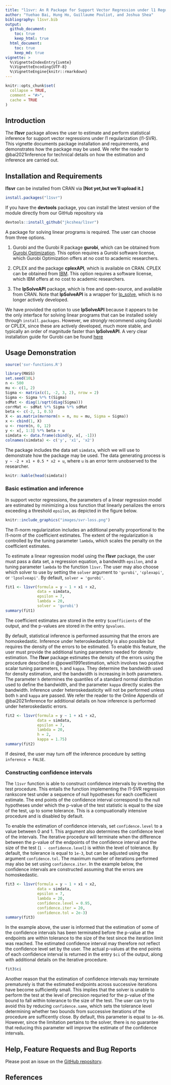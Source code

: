 ```yaml
---
title: "l1svr: An R Package for Support Vector Regression under l1 Regularization"
author: "Yuehao Bai, Hung Ho, Guillaume Pouliot, and Joshua Shea"
bibliography: l1svr.bib
output:
  github_document:
    toc: true
    keep_html: true
  html_document:
    toc: true
    keep_md: true
vignette: >
  %\VignetteIndexEntry{ivmte}
  %\VignetteEncoding{UTF-8}
  %\VignetteEngine{knitr::rmarkdown}
---
```


```r
knitr::opts_chunk$set(
  collapse = TRUE,
  comment = "#>",
  cache = TRUE
)
```

## Introduction

The **l1svr** package allows the user to estimate and perform statistical inference for support vector regressions under l1 regularization (l1-SVR).
This vignette documents package installation and requirements, and demonstrates how the package may be used.
We refer the reader to @bai2021inference for technical details on how the estimation and inference are carried out.

## Installation and Requirements

**l1svr** can be installed from CRAN via **[Not yet,but we'll upload it.]**
```r
install.packages("l1svr")
```

If you have the **devtools** package, you can install the latest version of the module directly from our GitHub repository via
```r
devtools::install_github("jkcshea/l1svr")
```

A package for solving linear programs is required.
The user can choose from three options.

1. Gurobi and the Gurobi R package **gurobi**, which can be obtained from [Gurobi Optimization](http://www.gurobi.com/index).
   This option requires a Gurobi software license, which Gurobi Optimization offers at no cost to academic researchers.
   
2. CPLEX and the package **cplexAPI**,  which is available on CRAN.
   CPLEX can be obtained from [IBM](https://www.ibm.com/analytics/cplex-optimizer).
   This option requires a software license, which IBM offers at no cost to academic researchers.
   
3. The **lpSolveAPI** package, which is free and open-source, and available from CRAN.
   Note that **lpSolveAPI** is a wrapper for [lp_solve](http://lpsolve.sourceforge.net/5.5/), which is no longer actively developed.

We have provided the option to use **lpSolveAPI** because it appears to be the only interface for solving linear programs that can be installed solely through `install.packages`.
However, we _strongly_ recommend using Gurobi or CPLEX, since these are actively developed, much more stable, and typically an order of magnitude faster than **lpSolveAPI**.
A very clear installation guide for Gurobi can be found [here](https://cran.r-project.org/package=prioritizr/vignettes/gurobi_installation.html)


<!--
    i. The **lpSolveAPI** package, which is free and open-source, and available from CRAN.
    Note that **lpSolveAPI** is a wrapper for [lp_solve](http://lpsolve.sourceforge.net/5.5/), which is no longer
    actively developed.
-->

<!-- ## Background -->

<!-- Support vector regression with l1-norm regularization extends the support vector machine classification method to the regression problem, and is designed to reproduce the good out-of-sample performance of SVM classification in the regression setting. -->

<!-- In support vector regressions, the parameters of a linear regression model are estimated by minimizing a loss function that linearly penalizes the errors exceeding a threshold `epsilon`. -->
<!-- The l1-norm regularization includes an additional penalty equal to the l1-norm of the coefficient estimates. -->
<!-- The extent of the regularization is controlled by the tuning parameter `lambda`, which scales the penalty on the coefficient estimates. -->

<!-- As depicted below, the loss functions for median regression and support vector regression are similar, which suggests a close analogy between the method for inference. -->

<!-- ```{r, echo = FALSE, out.width = '50%', fig.show = 'hold', fig.align = 'default'} -->
<!-- knitr::include_graphics(c("images/qr-loss.png","images/svr-loss.png")) -->
<!-- ``` -->


## Usage Demonstration

```r
source('svr-functions.R')
```

```r
library(MASS)
set.seed(10L)
n <- 500
mu <- c(1, 2)
Sigma <- matrix(c(1, -2, 3, 2), nrow = 2)
Sigma <- Sigma %*% t(Sigma)
sdMat <- diag(1/sqrt(diag(Sigma)))
corrMat <- sdMat %*% Sigma %*% sdMat
beta <- c(-2, 1, 0.5)
X <- as.matrix(mvrnorm(n = n, mu = mu, Sigma = Sigma))
x <- cbind(1, X)
u <- rnorm(n, 0, 12)
y <- x[, 1:3] %*% beta + u
simdata <- data.frame(cbind(y, x[, -1]))
colnames(simdata) <- c('y', 'x1', 'x2')
```

The package includes the data set `simdata`, which we will use to demonstrate how the package may be used.
The data generating process is `y ~ -2 + x1 + 0.5 * x2 + u`, where `u` is an error term unobserved to the researcher.

```r
knitr::kable(head(simdata))
```


### Basic estimation and inference

In support vector regressions, the parameters of a linear regression model are estimated by minimizing a loss function that linearly penalizes the errors exceeding a threshold `epsilon`, as depicted in the figure below.

```r
knitr::include_graphics("images/svr-loss.png")
```

The l1-norm regularization includes an additional penalty proportional to the l1-norm of the coefficient estimates.
The extent of the regularization is controlled by the tuning parameter `lambda`, which scales the penalty on the coefficient estimates.

To estimate a linear regression model using the **l1svr** package, the user must pass a data set, a regression equation, a bandwidth `epsilon`, and a tuning parameter `lambda` to the function `l1svr`.
The user may also choose which solver to use by setting the `solver` argument to `'gurobi'`, `'cplexapi'`, or `'lpsolveapi'`. 
By default, `solver = 'gurobi'`.

```r
fit1 <- l1svr(formula = y ~ 1 + x1 + x2,
              data = simdata,
              epsilon = 7,
              lambda = 20,
              solver = 'gurobi')
summary(fit1)
```

The coefficient estimates are stored in the entry `$coefficients` of the output, and the p-values are stored in the entry `$pvalues`.

By default, statistical inference is performed assuming that the errors are homoskedastic.
Inference under heteroskedasticity is also possible but requires the density of the errors to be estimated.
To enable this feature, the user must provide the additional tuning parameters needed for density estimation.
The **l1svr** package estimates the density of the errors using the procedure described in @powell1991estimation, which involves two postive scalar tuning parameters, `h` and `kappa`.
They determine the bandwidth used for density estimation, and the bandwidth is increasing in both parameters. 
The parameter `h` determines the quantiles of a standard normal distribution used to define the bandwidth, and the parameter `kappa` directly scales the bandwidth.
Inference under heteroskedasticity will not be performed unless both `h` and `kappa` are passed.
We refer the reader to the Online Appendix of @bai2021inference for additional details on how inference is performed under heteroskedastic errors.

```r
fit2 <- l1svr(formula = y ~ 1 + x1 + x2,
              data = simdata,
              epsilon = 7,
              lambda = 20,
              h = 2,
              kappa = 1.75)
summary(fit2)
```

If desired, the user may turn off the inference procedure by setting `inference = FALSE`.

### Constructing confidence intervals

The `l1svr` function is able to construct confidence intervals by inverting the test procedure.
This entails the function implementing the l1-SVR regression rankscore test under a sequence of null hypotheses for each coefficient estimate.
The end points of the confidence interval correspond to the null hypotheses under which the p-value of the test statistic is equal to the size of the test, up to some tolerance.
This is a compuationally intensive procedure and is disabled by default.

To enable the estimation of confidence intervals, set `confidence.level` to a value between 0 and 1.
This argument also determines the confidence level of the intervals.
The iterative procedure will terminate when the difference between the p-value of the endpoints of the confidence interval and the size of the test (`1 - confidence.level`) is within the level of tolerance.
By default, the tolerance is equal to `1e-3`, but can be adjusted using the argument `confidence.tol`.
The maximum number of iterations performed may also be set using `confidence.iter`.
In the example below, the confidence intervals are constructed assuming that the errors are homoskedastic.

```r
fit3 <- l1svr(formula = y ~ 1 + x1 + x2,
              data = simdata,
              epsilon = 7,
              lambda = 20,
              confidence.level = 0.95,
              confidence.iter = 20,
              confidence.tol = 2e-3)
summary(fit3)
```

In the example above, the user is informed that the estimation of some of the confidence intervals has been terminated before the p-value at the endpoints are within tolerance to the size of the test since the iteration limit was reached.
The estimated confidence interval may therefore not reflect the confidence level set by the user.
The actual p-values at the end points of each confidence interval is returned in the entry `$ci` of the output, along with additional details on the iterative procedure.

```r
fit3$ci
```

Another reason that the estimation of confidence intervals may terminate prematurely is that the estimated endpoints across successive iterations have become sufficiently small.
This implies that the solver is unable to perform the test at the level of precision requried for the p-value of the bound to fall within tolerance to the size of the test.
The user can try to avoid this by reducing `confidence.same`, which sets the tolerance level determining whether two bounds from successive iterations of the procedure are sufficently close.
By default, this parameter is equal to `1e-06`.
However, since the limitation pertains to the solver, there is no guarantee that reducing this parameter will improve the estimate of the confidence intervals.

<!-- ## Additional output -->

<!-- In addition to returning the coefficient estimates and p-values, the `l1svr` function returns other quantities that may be of interest to the usuer. -->

<!-- 1. The positive and negative residuals of the l1-SVR problem are returned in the entries `$primalPositive` and `$primalNegative` of the output, respectively. -->

<!-- 1. The solutions to the dual problem are returned in the entries `$dualPositive` and `$dualNegative`. -->
<!-- These two vectors are used to conduct inference using a rankscore test. -->

<!-- 1. The number of observations used in estimation is returned in the entry `$N` of the output. -->

<!-- The lengths of `$primalPositive`, `$primalNegative`, `$dualPositive`, and `$dualNegative` are all equal to `$N`. -->
<!-- Each entry of each vector corresponds to an observation used for estimation. -->
<!-- Entries of `$primalPositive` are equal to the residual for observations with strictly positive residuals, and are equal to `0` otherwise. -->
<!-- Likewise, entries of `$primalNegative` are equal to the negative of the residual (i.e. a positive number) for observations with strictly negative residuals, and are equal to `0` otherwise. -->

<!-- The entries in the vector `$dualPositive` are equal to `-1` for observations with residuals greater than the SVR threshold `abs(epsilon)`. -->
<!-- The entries are equal to `0` for observations with residuals less than `abs(epsilon)`. -->
<!-- The entries will be non-zero for observations with residuals equal to `abs(epsilon)`. -->

<!-- The entries in the vector `$dualNegative` adhere to a similar pattern. -->
<!-- That is, the entries corresponding to observations with residuals less than `-abs(epsilon)` are equal to `-1`; the entries corresponding to observations with negative residuals greater than `-abs(epsilon)` are equal to `0`; and the entries with residuals equal to `-abs(epsilon)` are non-zero. -->

<!-- The difference between `$dualNegative` and `$dualPositive` is thus a monotonic transformation of the residuals from the l1-SVR regression, as shown in the figure below. -->

<!-- ```{r, alpha-demo, fig.align='center'} -->
<!-- # Plot the difference between the dual variables -->
<!-- residuals <- simdata$y - as.matrix(cbind(1, simdata[, -1])) %*% fit3$coef -->
<!-- alphaDiffs <- fit3$dualNegative - fit3$dualPositive -->
<!-- plot(x = residuals, y = alphaDiffs,  -->
<!--      xlab = 'Residuals', ylab = 'Difference') -->
<!-- ``` -->

<!-- If the difference is negative, then the corresponding observation lies outside the SVR bandwidth interval `[-epsilon, epsilon]` and has a negative residual. -->
<!-- If the difference is positive, then the corresponding observation lies outside the SVR bandwidth but has a positive residual. -->
<!-- If the difference is 0, then the corresponding observation is in the interior of the bandwidth. -->
<!-- Finally, in all other cases, the observation is on the boundary of the bandwidth and define the support vectors. -->
<!-- This is illustrated in the figure below. -->

<!-- ```{r, echo = FALSE, fig.show = 'hold', fig.align = 'center'} -->
<!-- knitr::include_graphics("images/cs.png") -->
<!-- ``` -->

## Help, Feature Requests and Bug Reports

Please post an issue on the [GitHub repository](https://github.com/jkcshea/l1svr/issues).

## References
